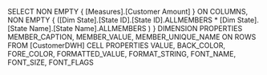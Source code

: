 SELECT NON EMPTY { [Measures].[Customer Amount] } ON COLUMNS, NON EMPTY { ([Dim State].[State ID].[State ID].ALLMEMBERS * [Dim State].[State Name].[State Name].ALLMEMBERS ) } DIMENSION PROPERTIES MEMBER_CAPTION, MEMBER_VALUE, MEMBER_UNIQUE_NAME ON ROWS FROM [CustomerDWH] CELL PROPERTIES VALUE, BACK_COLOR, FORE_COLOR, FORMATTED_VALUE, FORMAT_STRING, FONT_NAME, FONT_SIZE, FONT_FLAGS
